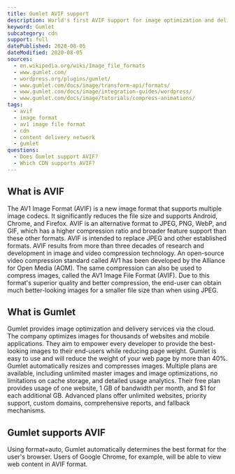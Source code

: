 ```yaml
---
title: Gumlet AVIF support
description: World's first AVIF support for image optimization and delivery. Find out how you can use AVIF images in Gumlet.
keyword: Gumlet
subcategory: cdn
support: full
datePublished: 2020-08-05
dateModified: 2020-08-05
sources:
  - en.wikipedia.org/wiki/Image_file_formats
  - www.gumlet.com/
  - wordpress.org/plugins/gumlet/
  - www.gumlet.com/docs/image/transform-api/formats/
  - www.gumlet.com/docs/image/integration-guides/wordpress/
  - www.gumlet.com/docs/image/tutorials/compress-animations/
tags:
  - avif
  - image format
  - av1 image file format
  - cdn
  - content delivery network
  - gumlet
questions:
  - Does Gumlet support AVIF?
  - Which CDN supports AVIF?
---
```


## What is AVIF

The AV1 Image Format (AVIF) is a new image format that supports multiple image codecs. It significantly reduces the file size and supports Android, Chrome, and Firefox. AVIF is an alternative format to JPEG, PNG, WebP, and GIF, which has a higher compression ratio and broader feature support than these other formats. AVIF is intended to replace JPEG and other established formats. AVIF results from more than three decades of research and development in image and video compression technology. An open-source video compression standard called AV1 has been developed by the Alliance for Open Media (AOM). The same compression can also be used to compress images, called the AV1 Image File Format (AVIF). Due to this format's superior quality and better compression, the end-user can obtain much better-looking images for a smaller file size than when using JPEG.

## What is Gumlet

Gumlet provides image optimization and delivery services via the cloud. The company optimizes images for thousands of websites and mobile applications. They aim to empower every developer to provide the best-looking images to their end-users while reducing page weight. Gumlet is easy to use and will reduce the weight of your web page by more than 40%. Gumlet automatically resizes and compresses images. Multiple plans are available, including unlimited master images and image optimizations, no limitations on cache storage, and detailed usage analytics. Their free plan provides usage of one website, 1 GB of bandwidth per month, and $1 for each additional GB. Advanced plans offer unlimited websites, priority support, custom domains, comprehensive reports, and fallback mechanisms.

## Gumlet supports AVIF

Using format=auto, Gumlet automatically determines the best format for the user's browser. Users of Google Chrome, for example, will be able to view web content in AVIF format.
